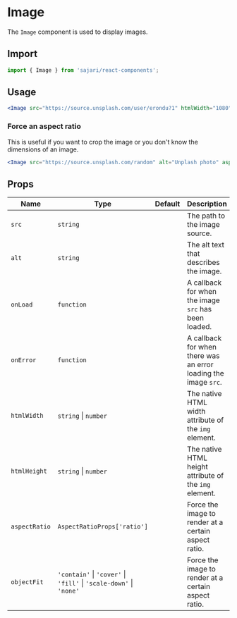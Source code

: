 
# Image

The `Image` component is used to display images.

## Import

```js
import { Image } from 'sajari/react-components';
```

## Usage

```jsx
<Image src="https://source.unsplash.com/user/erondu?1" htmlWidth="1080" htmlHeight="720" alt="Unplash photo" />
```

### Force an aspect ratio

This is useful if you want to crop the image or you don't know the dimensions of an image.

```jsx
<Image src="https://source.unsplash.com/random" alt="Unplash photo" aspectRatio={1} objectFit="cover" />
```

## Props

| Name          | Type                                                               | Default | Description                                                     |
| ------------- | ------------------------------------------------------------------ | ------- | --------------------------------------------------------------- |
| `src`         | `string`                                                           |         | The path to the image source.                                   |
| `alt`         | `string`                                                           |         | The alt text that describes the image.                          |
| `onLoad`      | `function`                                                         |         | A callback for when the image `src` has been loaded.            |
| `onError`     | `function`                                                         |         | A callback for when there was an error loading the image `src`. |
| `htmlWidth`   | `string` \| `number`                                               |         | The native HTML width attribute of the `img` element.           |
| `htmlHeight`  | `string` \| `number`                                               |         | The native HTML height attribute of the `img` element.          |
| `aspectRatio` | `AspectRatioProps['ratio']`                                        |         | Force the image to render at a certain aspect ratio.            |
| `objectFit`   | `'contain'` \| `'cover'` \| `'fill'` \| `'scale-down'` \| `'none'` |         | Force the image to render at a certain aspect ratio.            |
